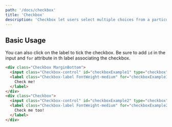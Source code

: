 ```yaml
---
path: '/docs/checkbox'
title: 'Checkbox'
description: 'Checkbox let users select multiple choices from a particular context.'
---
```


## Basic Usage

You can also click on the label to tick the checkbox. Be sure to add `id` in the input and `for`
attribute in th label associating the checkbox.

```html preview=true
<div class="Checkbox MarginBottom">
  <input class="Checkbox-control" id="checkboxExample1" type="checkbox" />
  <label class="Checkbox-label FontWeight-medium" for="checkboxExample1">
    Check me!
  </label>
</div>
<div class="Checkbox">
  <input class="Checkbox-control" id="checkboxExample2" type="checkbox" />
  <label class="Checkbox-label FontWeight-medium" for="checkboxExample2">
    Check me too!
  </label>
</div>
```

